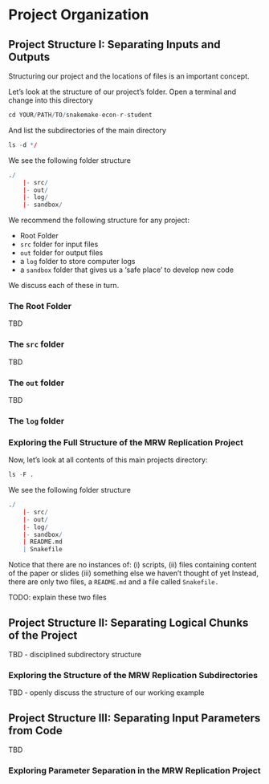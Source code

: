# Project Organization


## Project Structure I: Separating Inputs and Outputs

Structuring our project and the locations of files is an important concept.

Let's look at the structure of our project's folder.
Open a terminal and change into this directory

```r
cd YOUR/PATH/TO/snakemake-econ-r-student
```

And list the subdirectories of the main directory

```r
ls -d */
```

We see the following folder structure
```r
./
    |- src/
    |- out/
    |- log/
    |- sandbox/
```


We recommend the following structure for any project:

* Root Folder
* `src` folder for input files
* `out` folder for output files
* a `log` folder to store computer logs
* a `sandbox` folder that gives us a 'safe place' to develop new code

We discuss each of these in turn.

### The Root Folder

TBD

### The `src` folder

TBD

### The `out` folder

TBD

### The `log` folder

### Exploring the Full Structure of the MRW Replication Project

Now, let's look at all contents of this main projects directory:

```r
ls -F .
```

We see the following folder structure
```r
./
    |- src/
    |- out/
    |- log/
    |- sandbox/
    | README.md
    | Snakefile
```

Notice that there are no instances of:
    (i) scripts,
    (ii) files containing content of the paper or slides
    (iii) something else we haven't thought of yet
Instead, there are only two files, a `README.md` and a file called `Snakefile.`

TODO: explain these two files

## Project Structure II: Separating Logical Chunks of the Project

TBD - disciplined subdirectory structure

### Exploring the Structure of the MRW Replication Subdirectories

TBD - openly discuss the structure of our working example

## Project Structure III: Separating Input Parameters from Code

TBD

### Exploring Parameter Separation in the MRW Replication Project
